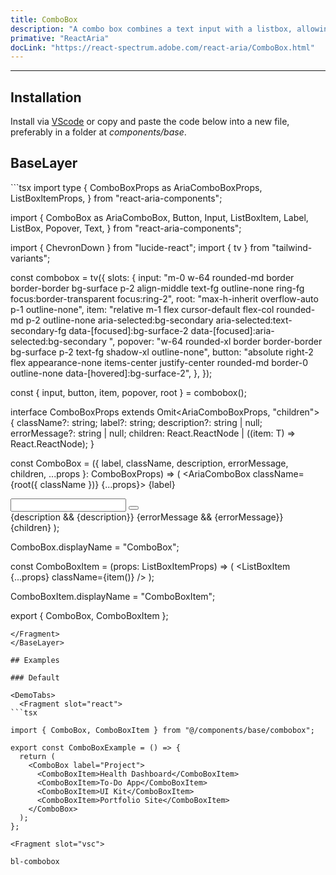 ```yaml
---
title: ComboBox
description: "A combo box combines a text input with a listbox, allowing users to filter a list of options to items matching a query."
primative: "ReactAria"
docLink: "https://react-spectrum.adobe.com/react-aria/ComboBox.html"
---
```

---

<MdxExample>
  <ComboBoxExample client:load/>
</MdxExample>

## Installation

Install via [VScode](/docs/getting-started/vsc) or copy and paste the code below into a new file, preferably in a folder at _components/base_.

## BaseLayer

<BaseLayer>
<Fragment slot="contentSlot">
```tsx
import type {
  ComboBoxProps as AriaComboBoxProps,
  ListBoxItemProps,
} from "react-aria-components";

import {
  ComboBox as AriaComboBox,
  Button,
  Input,
  ListBoxItem,
  Label,
  ListBox,
  Popover,
  Text,
} from "react-aria-components";

import { ChevronDown } from "lucide-react";
import { tv } from "tailwind-variants";

const combobox = tv({
  slots: {
    input:
      "m-0 w-64 rounded-md border border-border bg-surface p-2 align-middle text-fg outline-none ring-fg focus:border-transparent focus:ring-2",
    root: "max-h-inherit overflow-auto p-1 outline-none",
    item: "relative m-1 flex cursor-default flex-col rounded-md p-2 outline-none aria-selected:bg-secondary aria-selected:text-secondary-fg data-[focused]:bg-surface-2 data-[focused]:aria-selected:bg-secondary ",
    popover:
      "w-64 rounded-xl border border-border bg-surface p-2 text-fg shadow-xl outline-none",
    button:
      "absolute right-2 flex appearance-none items-center justify-center rounded-md border-0 outline-none data-[hovered]:bg-surface-2",
  },
});

const { input, button, item, popover, root } = combobox();

interface ComboBoxProps<T extends object>
  extends Omit<AriaComboBoxProps<T>, "children"> {
  className?: string;
  label?: string;
  description?: string | null;
  errorMessage?: string | null;
  children: React.ReactNode | ((item: T) => React.ReactNode);
}

const ComboBox = <T extends object>({
  label,
  className,
  description,
  errorMessage,
  children,
  ...props
}: ComboBoxProps<T>) => (
  <AriaComboBox className={root({ className })} {...props}>
    <Label className="text-fg">{label}</Label>
    <div className="relative flex w-fit items-center rounded-2xl bg-surface">
      <Input className={input()} />
      <Button className={button()}>
        <ChevronDown className="text-fg" />
      </Button>
    </div>
    {description && <Text slot="description">{description}</Text>}
    {errorMessage && <Text slot="errorMessage">{errorMessage}</Text>}
    <Popover className={popover()}>
      <ListBox>{children}</ListBox>
    </Popover>
  </AriaComboBox>
);

ComboBox.displayName = "ComboBox";

const ComboBoxItem = (props: ListBoxItemProps) => (
  <ListBoxItem {...props} className={item()} />
);

ComboBoxItem.displayName = "ComboBoxItem";

export { ComboBox, ComboBoxItem };

```
</Fragment>
</BaseLayer>

## Examples

### Default 

<DemoTabs>
  <Fragment slot="react">
```tsx

import { ComboBox, ComboBoxItem } from "@/components/base/combobox";

export const ComboBoxExample = () => {
  return (
    <ComboBox label="Project">
      <ComboBoxItem>Health Dashboard</ComboBoxItem>
      <ComboBoxItem>To-Do App</ComboBoxItem>
      <ComboBoxItem>UI Kit</ComboBoxItem>
      <ComboBoxItem>Portfolio Site</ComboBoxItem>
    </ComboBox>
  );
};

```
  </Fragment>

    <Fragment slot="vsc">
```bash
bl-combobox
```
  </Fragment>
</DemoTabs>


